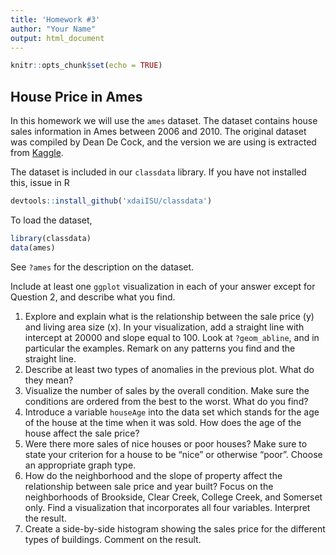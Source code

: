 ```yaml
---
title: 'Homework #3'
author: "Your Name"
output: html_document
---
```


```r
knitr::opts_chunk$set(echo = TRUE)
```

## House Price in Ames

In this homework we will use the `ames` dataset. The dataset contains house sales information in Ames between 2006 and 2010. The original dataset was compiled by Dean De Cock, and the version we are using is extracted from [Kaggle](https://www.kaggle.com/c/house-prices-advanced-regression-techniques/overview).

The dataset is included in our `classdata` library. If you have not installed this, issue in R
```r
devtools::install_github('xdaiISU/classdata')
```

To load the dataset, 
```r
library(classdata)
data(ames)
```
See `?ames` for the description on the dataset.

Include at least one `ggplot` visualization in each of your answer except for Question 2, and describe what you find.
<!-- **Submission instructions**: Create a folder named `ds202_hw3`, and name the RMarkDown file `hw3.Rmd`  which should include your solutions under this folder. For submission, create a GitHub repository named `ds202_hw3` under your GitHub account, and push both `hw3.Rmd` and the knitted `hw3.html` before the deadline. I will assume you use the same GitHub username as for your HW2 submission. The latest version of your homework appearing on GitHub before the deadline is graded. *It is crucial to follow the exact folder structure and file names*, so that your homework can be reproduced and graded by an automated script. This homework is **due on Feb 19** before class. -->

1. Explore and explain what is the relationship between the sale price (y) and living area size (x). In your visualization, add a straight line with intercept at 20000 and slope equal to 100. Look at `?geom_abline`, and in particular the examples. Remark on any patterns you find and the straight line.
2. Describe at least two types of anomalies in the previous plot. What do they mean?
3. Visualize the number of sales by the overall condition. Make sure the conditions are ordered from the best to the worst. What do you find?
4. Introduce a variable `houseAge` into the data set which stands for the age of the house at the time when it was sold. How does the age of the house affect the sale price? 
5. Were there more sales of nice houses or poor houses? Make sure to state your criterion for a house to be "nice" or otherwise "poor". Choose an appropriate graph type.
6. How do the neighborhood and the slope of property affect the relationship between sale price and year built? Focus on the neighborhoods of Brookside, Clear Creek, College Creek, and Somerset only. Find a visualization that incorporates all four variables. Interpret the result.
7. Create a side-by-side histogram showing the sales price for the different types of buildings. Comment on the result.
